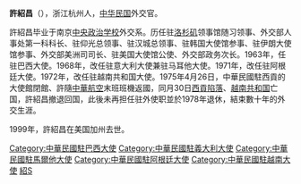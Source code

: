 {{Infobox_officeholder
|name = 許紹昌
|image name = 
|width = 200px
|office = {{ROC}}第3任[[中華民國駐越南大使列表|中華民國駐越南大使]]
|term_start = 1973年1月2日
|term_end = 1975年4月26日
|predecessor = [[胡璉|胡璉]]
|successor = 無（南越滅亡，職位廢除）
|nationality =  {{QING}}（1907年－1911年）<br> {{ROC-1912}}（1912年－1928年）<br>{{ROC}}
|party = {{KMT}}
|zi = 
|Native place = [[浙江|浙江]][[杭州|杭州]]
|date of birth = 1913年4月9日
|date of death = {{Death date and age|1999|12|8|1913|4|9}}
|place of birth = {{ROC-1912}}[[浙江|浙江]][[杭州|杭州]]
|place of death = {{USA}}[[加州|加州]]
|spouse=
|educate = 
* 南京[[中央政治学校|中央政治学校]]外交系
}}

'''許紹昌'''（{{bd|1913年|4月9日|1999年|12月8日}}），浙江杭州人，[[中华民国|中华民国]]外交官。

許紹昌毕业于南京[[中央政治学校|中央政治学校]]外交系。历任驻[[洛杉矶|洛杉矶]]领事馆随习领事、外交部人事处第一科科长、驻仰光总领事、驻汉城总领事、驻韩国大使馆参事、驻伊朗大使馆参事、外交部美洲司司长、驻美国大使馆公使、外交部政务次长。1963年，任驻巴西大使。1968年，改任驻意大利大使兼驻马耳他大使。1971年，改任驻阿根廷大使。1972年，改任驻越南共和国大使。1975年4月26日，中華民國駐西貢的大使館閉館、許隨[[中華航空|中華航空]]末班班機返國，同月30日[[西貢陷落|西貢陷落]]、[[越南共和国|越南共和国]]亡国，許紹昌撤退回国，此後未再担任驻外使职並於1978年退休，結束數十年的外交生涯。

1999年，許紹昌在美国加州去世。

{{start box}}
{{s-dip}}
{{s-before|[[胡璉|胡璉]]}}
{{s-title|[[中華民國駐越南共和國大使館#中華民國駐_越南共和國大使（1958年－1975年）|中華民國駐越南共和國大使]]|1973年1月2日—1975年4月26日}}
{{s-none|末任|[[西貢淪陷|西貢淪陷]]，大使館關閉}}
{{end box}}

[[Category:中華民國駐巴西大使|Category:中華民國駐巴西大使]]
[[Category:中華民國駐義大利大使|Category:中華民國駐義大利大使]]
[[Category:中華民國駐馬爾他大使|Category:中華民國駐馬爾他大使]]
[[Category:中華民國駐阿根廷大使|Category:中華民國駐阿根廷大使]]
[[Category:中華民國駐越南大使|Category:中華民國駐越南大使]]
[[Category:許姓|紹S]]